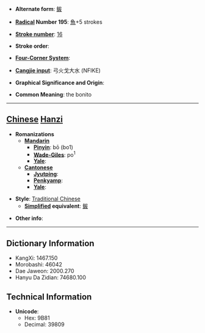 * '''Alternate form''': [[鲅]]

* '''[[Wiktionary:Chinese radical index| Radical]] Number 195''': [[Wiktionary:Chinese radical index 魚|魚]]+5 strokes

* '''[[Wiktionary:Chinese total strokes index|Stroke number]]''': [[Wiktionary:Chinese total strokes index 16|16]]

* '''Stroke order''': 

* '''[[Wiktionary:Chinese four corner index|Four-Corner System]]''': 

* '''[[Wiktionary:Chinese Cangjie index|Cangjie input]]''': 弓火戈大水 (NFIKE)

* '''Graphical Significance and Origin''': 

* '''Common Meaning''': the bonito

----

== [[Chinese]] [[Hanzi]] ==

* '''Romanizations'''
** '''[[Mandarin]]'''
*** '''[[Pinyin]]''': bō (bo1)
*** '''[[Wade-Giles]]''': po<sup>1</sup>
*** '''[[Yale]]''': 
** '''[[Cantonese]]'''
*** '''[[Jyutping]]''':
*** '''[[Penkyamp]]''': 
*** '''[[Yale]]''': 

* '''Style''': [[Traditional Chinese]] 
** '''[[Simplified Chinese|Simplified]] equivalent''': [[鲅]]

* '''Other info''': 

----

== Dictionary Information ==

* KangXi: 1467.150
* Morobashi: 46042
* Dae Jaweon: 2000.270
* Hanyu Da Zidian: 74680.100

== Technical Information ==

* '''Unicode''':
** Hex: 9B81
** Decimal: 39809